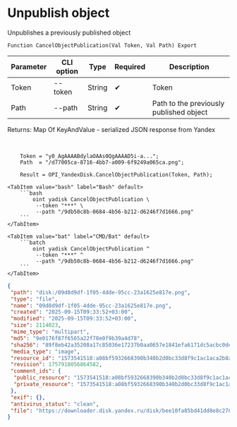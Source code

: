 ﻿---
sidebar_position: 2
description: Unpublish object and other functions to work with Yandex Disk in the Open Integration Package, a free open-source integration library for 1C:Enterprise 8, OneScript and CLI
keywords: [1C, 1С, 1С:Enterprise, 1С:Enterprise 8.3, API, Integration, Services, Exchange, OneScript, CLI, Yandex Disk]
---


# Unpublish object
 Unpublishes a previously published object



`Function CancelObjectPublication(Val Token, Val Path) Export`

  | Parameter | CLI option | Type | Required | Description |
  |-|-|-|-|-|
  | Token | --token | String | &#x2714; | Token |
  | Path | --path | String | &#x2714; | Path to the previously published object |

  
  Returns:  Map Of KeyAndValue - serialized JSON response from Yandex

<br/>




```bsl title="1C:Enterprise/OneScript code example"
    Token = "y0_AgAAAABdylaOAAs0QgAAAAD5i-a...";
    Path  = "/d77005ca-8716-4bb7-a009-6f9249a065ca.png";

    Result = OPI_YandexDisk.CancelObjectPublication(Token, Path);
```
 

 <Tabs>
  
    <TabItem value="bash" label="Bash" default>
        ```bash
            oint yadisk CancelObjectPublication \
             --token "***" \
             --path "/9db50c8b-0684-4b56-b212-d6246f7d1666.png"
        ```
    </TabItem>
  
    <TabItem value="bat" label="CMD/Bat" default>
        ```batch
            oint yadisk CancelObjectPublication ^
             --token "***" ^
             --path "/9db50c8b-0684-4b56-b212-d6246f7d1666.png"
        ```
    </TabItem>
</Tabs>


```json title="Result"
{
 "path": "disk:/09d8d9df-1f05-4dde-95cc-23a1625e817e.png",
 "type": "file",
 "name": "09d8d9df-1f05-4dde-95cc-23a1625e817e.png",
 "created": "2025-09-15T09:33:52+03:00",
 "modified": "2025-09-15T09:33:52+03:00",
 "size": 2114023,
 "mime_type": "multipart",
 "md5": "9e0176f87f6565a22f78e0f9b39a4d78",
 "sha256": "89f8eb42a35208a17c85036e17237b0aa0657e1841efa6171dc5acbc0dea9e18",
 "media_type": "image",
 "resource_id": "1573541518:a08bf5932668390b340b2d0bc33d8f9c1ac1aca2b8a9d36b1551bc317682b92e",
 "revision": 1757918056864582,
 "comment_ids": {
  "public_resource": "1573541518:a08bf5932668390b340b2d0bc33d8f9c1ac1aca2b8a9d36b1551bc317682b92e",
  "private_resource": "1573541518:a08bf5932668390b340b2d0bc33d8f9c1ac1aca2b8a9d36b1551bc317682b92e"
 },
 "exif": {},
 "antivirus_status": "clean",
 "file": "https://downloader.disk.yandex.ru/disk/bee10fa85bd41dd8e8c2786a66012aed7ef029ab179b9e8726aeb0313307e5ef/68c7eba9/gwThwhLBKYvLhQCNnqAHig5Ojp0sb2lMqTSVhPjzP5HMIgXmM-a4-0n_tIPKpajfCaZP4H5dhc2gYnIgNxp9iQ%3D%3D?uid=1573541518&filename=09d8d9df-1f05-4dde-95cc-23a1625e817e.png&disposition=attachment&hash=&limit=0&content_type=multipart&owner_uid=1573541518&fsize=2114023&hid=03d7263840468e281bd0b238a26e7d0d&media_type=image&tknv=v3&etag=9e0176f87f6565a22f78e0f9b39a4d78"
}
```
